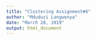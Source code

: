 ```yaml
---
title: "Clustering Assignment#4"
author: "Mduduzi Langwenya"
date: "March 28, 2019"
output: html_document
---
```


```r

```